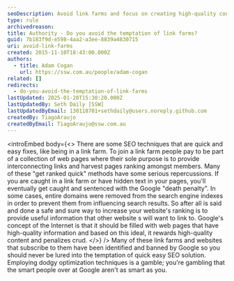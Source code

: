 ```yaml
---
seoDescription: Avoid link farms and focus on creating high-quality content that attracts natural links to improve your website's ranking.
type: rule
archivedreason:
title: Authority - Do you avoid the temptation of link farms?
guid: 7b183f9d-e598-4aa2-a3ee-8839a4830715
uri: avoid-link-farms
created: 2015-11-10T18:43:00.000Z
authors:
  - title: Adam Cogan
    url: https://ssw.com.au/people/adam-cogan
related: []
redirects:
  - do-you-avoid-the-temptation-of-link-farms
lastUpdated: 2025-01-20T15:30:20.000Z
lastUpdatedBy: Seth Daily [SSW]
lastUpdatedByEmail: 130118701+sethdaily@users.noreply.github.com
createdBy: TiagoAraujo
createdByEmail: TiagoAraujo@ssw.com.au
---
```


<introEmbed
  body={<>
There are some SEO techniques that are quick and easy fixes, like being in a link farm. To join a link farm people pay to be part of a collection of web pages where their sole purpose is to provide interconnecting links and harvest pages ranking amongst members. Many of these "get ranked quick" methods have some serious repercussions. If you are caught in a link farm or have hidden text in your pages, you'll eventually get caught and sentenced with the Google "death penalty". In some cases, entire domains were removed from the search engine indexes in order to prevent them from influencing search results. So after all is said and done a safe and sure way to increase your website's ranking is to provide useful information that other website s will want to link to. Google's concept of the Internet is that it should be filled with web pages that have high-quality information and based on this ideal, it rewards high-quality content and penalizes crud.
  </>}
/>
Many of these link farms and websites that subscribe to them have been identified and banned by Google so you should never be lured into the temptation of quick easy SEO solution. Employing dodgy optimization techniques is a gamble; you're gambling that the smart people over at Google aren't as smart as you.

